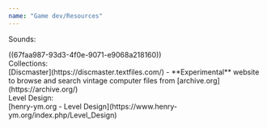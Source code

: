 ```yaml
---
name: "Game dev/Resources"
---
```


Sounds:

<div class="ml-[2rem] mb-8">
((67faa987-93d3-4f0e-9071-e9068a218160))

</div>
Collections:

<div class="ml-[2rem] mb-8">
[Discmaster](https://discmaster.textfiles.com/) - **Experimental** website to browse and search vintage computer files from [archive.org](https://archive.org/)

</div>
Level Design:

<div class="ml-[2rem] mb-8">
[henry-ym.org - Level Design](https://www.henry-ym.org/index.php/Level_Design)

</div>
